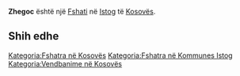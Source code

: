 {{Fshat në Kosovës
 | Emri                = Zhegoc
 | EmriAlt                = Gornje Zegovce,Gornje Žegovce,Zegovac,Zegovce,Zhegoc,Zhegovac,Zhegovc,Zhegovce,Žegovac,Žegovce,Жеговац,Жеговце
 | Emri (Rasa dhanore) = 
 | Figura              = 
 | Shteti              = Kosovës
 | Komuna              = Istog
 | Kodi postar         = 
 | Sipërfaqja          = 

 | Popullsia           = 

 | Regj. i popullsisë  = 
 | Dend. e popullsisë  = 
 | Faqja zyrtare       = 
 <!--- Koordinatat ----> 
 | Gjerësia            = 42.50591
 | Gjatësia            = 21.3431
 | Lartësia            = 
}}
'''Zhegoc''' është një [[Fshati]] në [[Istog]] të [[Kosovës]].

<!-- == Gjeografia == -->
<!-- == Historia == -->
<!-- == Demografia == -->
== Shih edhe ==
{{Komuna Istog}}
{{Kosovo-Administrata-Cung}}

[[Kategoria:Fshatra në Kosovës]]
[[Kategoria:Fshatra në Kommunes Istog]]
[[Kategoria:Vendbanime në Kosovës]]